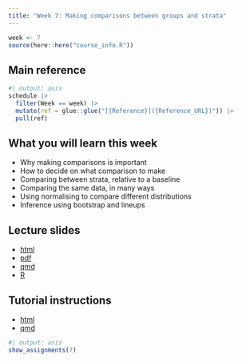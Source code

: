 ```yaml
---
title: "Week 7: Making comparisons between groups and strata"
---
```


```r
week <- 7
source(here::here("course_info.R"))
```

## Main reference

```r
#| output: asis
schedule |>
  filter(Week == week) |>
  mutate(ref = glue::glue("[{Reference}]({Reference_URL})")) |>
  pull(ref)
```

## What you will learn this week

- Why making comparisons is important
- How to decide on what comparison to make
- Comparing between strata, relative to a baseline
- Comparing the same data, in many ways
- Using normalising to compare different distributions
- Inference using bootstrap and lineups

## Lecture slides

- [html](https://ddde.numbat.space/week7/slides.html)
- [pdf](https://ddde.numbat.space/week7/slides.pdf)
- [qmd](https://ddde.numbat.space/week7/slides.qmd)
- [R](https://ddde.numbat.space/week7/slides.R)

## Tutorial instructions

- [html](https://ddde.numbat.space/week7/tutorial.html)
- [qmd](https://ddde.numbat.space/week7/tutorial.qmd)

```r
#| output: asis
show_assignments(7)
```
